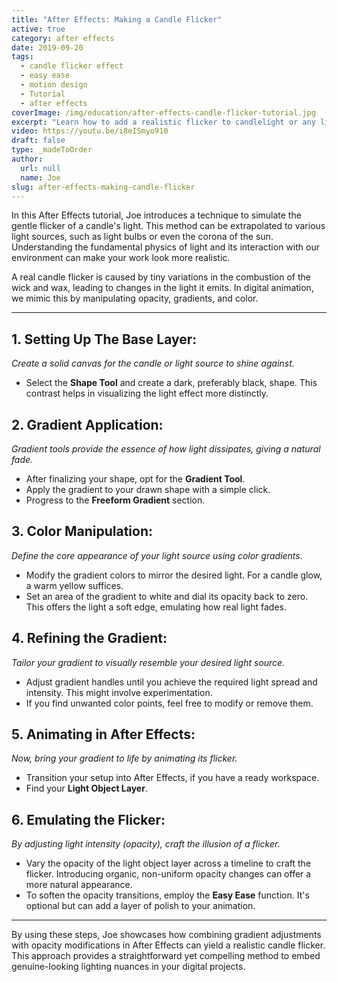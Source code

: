 ```yaml
---
title: "After Effects: Making a Candle Flicker"
active: true
category: after effects
date: 2019-09-20
tags:
  - candle flicker effect
  - easy ease
  - motion design
  - Tutorial
  - after effects
coverImage: /img/education/after-effects-candle-flicker-tutorial.jpg
excerpt: "Learn how to add a realistic flicker to candlelight or any light source in this easy-to-follow tutorial for After Effects."
video: https://youtu.be/i8eISmyo910
draft: false
type: _madeToOrder
author:
  url: null
  name: Joe
slug: after-effects-making-candle-flicker
---
```


In this After Effects tutorial, Joe introduces a technique to simulate the gentle flicker of a candle's light. This method can be extrapolated to various light sources, such as light bulbs or even the corona of the sun. Understanding the fundamental physics of light and its interaction with our environment can make your work look more realistic. 

A real candle flicker is caused by tiny variations in the combustion of the wick and wax, leading to changes in the light it emits. In digital animation, we mimic this by manipulating opacity, gradients, and color.

---

## **1. Setting Up The Base Layer:**
*Create a solid canvas for the candle or light source to shine against.*

- Select the **Shape Tool** and create a dark, preferably black, shape. This contrast helps in visualizing the light effect more distinctly.

## **2. Gradient Application:**
*Gradient tools provide the essence of how light dissipates, giving a natural fade.*

- After finalizing your shape, opt for the **Gradient Tool**.
- Apply the gradient to your drawn shape with a simple click.
- Progress to the **Freeform Gradient** section.
  
## **3. Color Manipulation:**
*Define the core appearance of your light source using color gradients.*

- Modify the gradient colors to mirror the desired light. For a candle glow, a warm yellow suffices.
- Set an area of the gradient to white and dial its opacity back to zero. This offers the light a soft edge, emulating how real light fades.
  
## **4. Refining the Gradient:**
*Tailor your gradient to visually resemble your desired light source.*

- Adjust gradient handles until you achieve the required light spread and intensity. This might involve experimentation.
- If you find unwanted color points, feel free to modify or remove them.
  
## **5. Animating in After Effects:**
*Now, bring your gradient to life by animating its flicker.*

- Transition your setup into After Effects, if you have a ready workspace.
- Find your **Light Object Layer**.

## **6. Emulating the Flicker:**
*By adjusting light intensity (opacity), craft the illusion of a flicker.*

- Vary the opacity of the light object layer across a timeline to craft the flicker. Introducing organic, non-uniform opacity changes can offer a more natural appearance.
- To soften the opacity transitions, employ the **Easy Ease** function. It's optional but can add a layer of polish to your animation.

---

By using these steps, Joe showcases how combining gradient adjustments with opacity modifications in After Effects can yield a realistic candle flicker. This approach provides a straightforward yet compelling method to embed genuine-looking lighting nuances in your digital projects.

